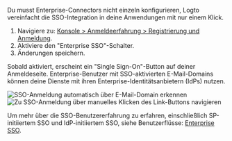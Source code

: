 
Du musst Enterprise-Connectors nicht einzeln konfigurieren, Logto vereinfacht die SSO-Integration in deine Anwendungen mit nur einem Klick.

1. Navigiere zu: [Konsole > Anmeldeerfahrung > Registrierung und Anmeldung](https://cloud.logto.io/to/sign-in-experience/sign-up-and-sign-in).
2. Aktiviere den "Enterprise SSO"-Schalter.
3. Änderungen speichern.

Sobald aktiviert, erscheint ein "Single Sign-On"-Button auf deiner Anmeldeseite. Enterprise-Benutzer mit SSO-aktivierten E-Mail-Domains können deine Dienste mit ihren Enterprise-Identitätsanbietern (IdPs) nutzen.

<img
  src={ssoEmailAutoNavigationImage}
  alt="SSO-Anmeldung automatisch über E-Mail-Domain erkennen"
/>
<img
  src={ssoLinkButtonNavigationImage}
  alt="Zu SSO-Anmeldung über manuelles Klicken des Link-Buttons navigieren"
/>

Um mehr über die SSO-Benutzererfahrung zu erfahren, einschließlich SP-initiiertem SSO und IdP-initiiertem SSO, siehe Benutzerflüsse: [Enterprise SSO](/end-user-flows/enterprise-sso).
